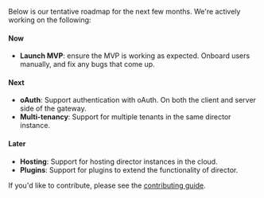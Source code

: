 Below is our tentative roadmap for the next few months. We're actively working on the following:

#### Now
- **Launch MVP**: ensure the MVP is working as expected. Onboard users manually, and fix any bugs that come up.

#### Next

- **oAuth**: Support authentication with oAuth. On both the client and server side of the gateway.
- **Multi-tenancy**: Support for multiple tenants in the same director instance.

#### Later

- **Hosting**: Support for hosting director instances in the cloud.
- **Plugins**: Support for plugins to extend the functionality of director.

If you'd like to contribute, please see the [contributing guide](./contributing).